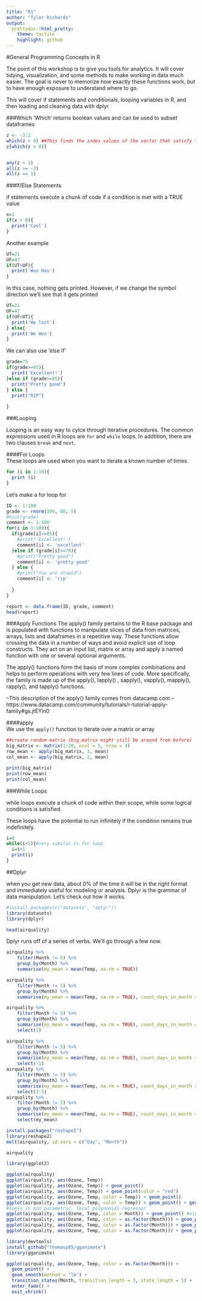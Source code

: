```yaml
---
title: "R1"
author: "Tyler Richards"
output:
  prettydoc::html_pretty:
    theme: tactile
    highlight: github
---
```


#General Programming Concepts in R 

The point of this workshop is to give you tools for analytics. It will cover tidying,  visualization, and some methods to make working in data much easier. 
The goal is never to memorize how exactly these functions work, but to have enough exposure to understand where to go. 

This will cover if statements and conditionals, looping variables in R, and then loading and cleaning data with dplyr


###Which
'Which' returns boolean values and can be used to subset dataframes
```r

z <- -3:2
which(z > 0) ##This finds the index values of the vector that satisfy the condition
z[which(z > 0)]


any(z < 1)
all(z >= -3)
all(z == 1)

```

###If/Else Statements

if statements execute a chunk of code if a condition is met with a TRUE value

```r

x=1
if(x > 0){
  print('Cool')
}

```

Another example

```r
UT=21
UF=47
if(UT>UF){
  print('Woo Hoo')
}
```
In this case, nothing gets printed. However, if we change the symbol direction we'll see that it gets printed

```r
UT=21
UF=47
if(UF<UT){
  print('We lost')
} else{
  print('We Won')
}
```

We can also use 'else if'

```r
grade=75
if(grade>=95){
  print('Excellent!')
}else if (grade>=85){
  print("Pretty good")
} else {
  print("RIP")
  
}
```


###Looping

Looping is an easy way to cylce through iterative procedures. The common expressions used in R loops are `for` and `while` loops. In addtition, there are two clauses `break` and `next`.   

####For Loops  
These loops are used when you want to iterate a known number of times.   

```r
for (i in 1:10){
  print (i)
}
```

Let's make a for loop for 
```r
ID <- 1:100
grade <- rnorm(100, 80, 5)
#hist(grade)
comment <- 1:100
for(i in 1:100){
  if(grade[i]>=85){
    #print('Excellent!')
    comment[i] <- 'excellent'
  }else if (grade[i]>=78){
    #print("Pretty good")
    comment[i] <- 'pretty good'
  } else {
    #print("You are stupid")
    comment[i] <- 'rip'
    
  }
}

report <- data.frame(ID, grade, comment)
head(report)
```

  
###Apply Functions
The apply() family pertains to the R base package and is populated with functions to manipulate slices of data from matrices, arrays, lists and dataframes in a repetitive way. These functions allow crossing the data in a number of ways and avoid explicit use of loop constructs. They act on an input list, matrix or array and apply a named function with one or several optional arguments.

The apply() functions form the basis of more complex combinations and helps to perform operations with very few lines of code. More specifically, the family is made up of the apply(), lapply() , sapply(), vapply(), mapply(), rapply(), and tapply() functions.

--This description of the apply() family comes from datacamp.com
--https://www.datacamp.com/community/tutorials/r-tutorial-apply-family#gs.jtEYin0

####apply  
We use the ``apply()`` function to iterate over a matrix or array
```r
##create random matrix (big_matrix might still be around from before)
big_matrix <- matrix(1:20, ncol = 5, nrow = 4)
row_mean <- apply(big_matrix, 1, mean)
col_mean <- apply(big_matrix, 2, mean)

print(big_matrix)
print(row_mean)
print(col_mean)
```


###While Loops

while loops execute a chunk of code within their scope, while some logical conditions is satisfied.

These loops have the potential to run infinitely if the condition remains true indefinitely. 

```r
i=0
while(i<5){#very similar to for loop
  i=i+1
  print(i)
}
```


##Dplyr 

when you get new data, about 0% of the time it will be in the right format and immediately useful for modeling or analysis.
Dplyr is the grammar of data manipulation. Let's check out how it works. 


```r
#install.packages(c("datasets", "dplyr"))
library(datasets)
library(dplyr)
```

```r
head(airquality)
```
Dplyr runs off of a series of verbs. We'll go through a few now. 

```r
airquality %>% 
    filter(Month != 5) %>% 
    group_by(Month) %>% 
    summarise(my_mean = mean(Temp, na.rm = TRUE)) 

airquality %>% 
    filter(Month != 5) %>% 
    group_by(Month) %>% 
    summarise(my_mean = mean(Temp, na.rm = TRUE), count_days_in_month = n()) 

airquality %>% 
    filter(Month != 5) %>% 
    group_by(Month) %>% 
    summarise(my_mean = mean(Temp, na.rm = TRUE), count_days_in_month = n()) %>% 
    select(1)

airquality %>% 
    filter(Month != 5) %>% 
    group_by(Month) %>% 
    summarise(my_mean = mean(Temp, na.rm = TRUE), count_days_in_month = n()) %>% 
    select(-1)
airquality %>% 
    filter(Month != 5) %>% 
    group_by(Month) %>% 
    summarise(my_mean = mean(Temp, na.rm = TRUE), count_days_in_month = n()) %>% 
    select(1:3)
airquality %>% 
    filter(Month != 5) %>% 
    group_by(Month) %>% 
    summarise(my_mean = mean(Temp, na.rm = TRUE), count_days_in_month = n()) %>% 
    select(my_mean)
```
```r
install.packages("reshape2")
library(reshape2)
melt(airquality, id.vars = c("Day", "Month"))
```

```r
airquality
```

```r
library(ggplot2)

ggplot(airquality)
ggplot(airquality, aes(Ozone, Temp))
ggplot(airquality, aes(Ozone, Temp)) + geom_point()
ggplot(airquality, aes(Ozone, Temp)) + geom_point(color = "red")
ggplot(airquality, aes(Ozone, Temp, color = Temp)) + geom_point()
ggplot(airquality, aes(Ozone, Temp, color = Temp)) + geom_point() + geom_smooth()
#loess is non parametric, local polynomial regressor 
ggplot(airquality, aes(Ozone, Temp, color = Month)) + geom_point() #viewing month as continuous, need to type cast
ggplot(airquality, aes(Ozone, Temp, color = as.factor(Month))) + geom_point()
ggplot(airquality, aes(Ozone, Temp, color = as.factor(Month))) + geom_point() + facet_grid(. ~ Month)
ggplot(airquality, aes(Ozone, Temp, color = as.factor(Month))) + geom_point() + facet_grid(. ~ Month) + geom_smooth(method = "lm")
```

```r
library(devtools)
install_github("thomasp85/gganimate")
library(gganimate)

ggplot(airquality, aes(Ozone, Temp, color = as.factor(Month))) + 
  geom_point() + 
  geom_smooth(method = "lm") + 
  transition_states(Month, transition_length = 3, state_length = 1) +
  enter_fade() + 
  exit_shrink()

```


